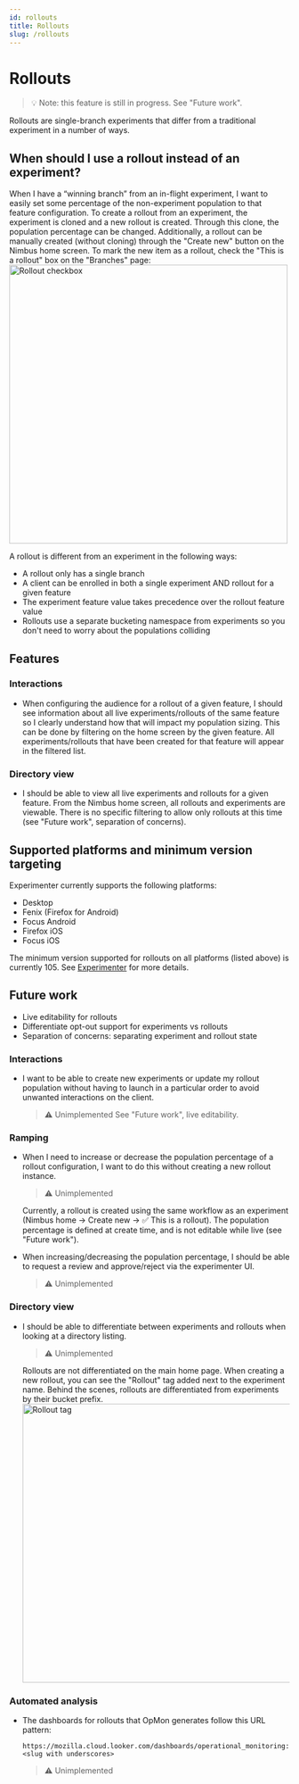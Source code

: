 ```yaml
---
id: rollouts
title: Rollouts
slug: /rollouts
---
```



# Rollouts

> 💡  Note: this feature is still in progress. See "Future work".

Rollouts are single-branch experiments that differ from a traditional experiment in a number of ways.

## When should I use a rollout instead of an experiment?

When I have a “winning branch” from an in-flight experiment, I want to easily set some percentage of the non-experiment population to that feature configuration. To create a rollout from an experiment, the experiment is cloned and a new rollout is created. Through this clone, the population percentage can be changed. Additionally, a rollout can be manually created (without cloning) through the "Create new" button on the Nimbus home screen. To mark the new item as a rollout, check the "This is a rollout" box on the "Branches" page:
<img title="Rollout checkbox" src="/img/deep-dives/rollout-checkbox.png" height="500"/>

A rollout is different from an experiment in the following ways: 
- A rollout only has a single branch
- A client can be enrolled in both a single experiment AND rollout for a given feature
- The experiment feature value takes precedence over the rollout feature value
- Rollouts use a separate bucketing namespace from experiments so you don't need to worry about the populations colliding

## Features

### Interactions

- When configuring the audience for a rollout of a given feature, I should see information about all live experiments/rollouts of the same feature so I clearly understand how that will impact my population sizing.
  This can be done by filtering on the home screen by the given feature. All experiments/rollouts that have been created for that feature will appear in the filtered list.

### Directory view

- I should be able to view all live experiments and rollouts for a given feature.
  From the Nimbus home screen, all rollouts and experiments are viewable. There is no specific filtering to allow only rollouts at this time (see "Future work", separation of concerns).

## Supported platforms and minimum version targeting

Experimenter currently supports the following platforms:

- Desktop
- Fenix (Firefox for Android)
- Focus Android
- Firefox iOS
- Focus iOS

The minimum version supported for rollouts on all platforms (listed above) is currently 105. See [Experimenter](https://github.com/mozilla/experimenter/blob/main/app/experimenter/experiments/constants.py#L370) for more details.

## Future work

- Live editability for rollouts
- Differentiate opt-out support for experiments vs rollouts
- Separation of concerns: separating experiment and rollout state

### Interactions

- I want to be able to create new experiments or update my rollout population without having to launch in a particular order to avoid unwanted interactions on the client.
  > ⚠️  Unimplemented
  See "Future work", live editability.

### Ramping

- When I need to increase or decrease the population percentage of a rollout configuration, I want to do this without creating a new rollout instance.
  > ⚠️  Unimplemented

  Currently, a rollout is created using the same workflow as an experiment (Nimbus home -> Create new -> ✅   This is a rollout). The population percentage is defined at create time, and is not editable while live (see "Future work").

- When increasing/decreasing the population percentage, I should be able to request a review and approve/reject via the experimenter UI.
  > ⚠️  Unimplemented

### Directory view

- I should be able to differentiate between experiments and rollouts when looking at a directory listing.
  > ⚠️  Unimplemented

  Rollouts are not differentiated on the main home page. When creating a new rollout, you can see the "Rollout" tag added next to the experiment name. Behind the scenes, rollouts are differentiated from experiments by their bucket prefix.
  <img title="Rollout tag" src="/img/deep-dives/rollout-tag-experiment-summary.png" height="500"/>

### Automated analysis

- The dashboards for rollouts that OpMon generates follow this URL pattern:
  ```
  https://mozilla.cloud.looker.com/dashboards/operational_monitoring::<slug with underscores>
  ```

  > ⚠️  Unimplemented
